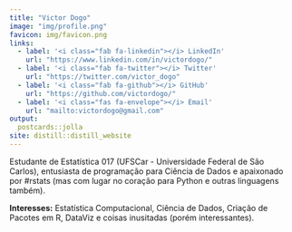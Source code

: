 ```yaml
---
title: "Victor Dogo"
image: "img/profile.png"
favicon: img/favicon.png
links:
  - label: '<i class="fab fa-linkedin"></i> LinkedIn'
    url: "https://www.linkedin.com/in/victordogo/"
  - label: '<i class="fab fa-twitter"></i> Twitter'
    url: "https://twitter.com/victor_dogo"
  - label: '<i class="fab fa-github"></i> GitHub'
    url: "https://github.com/victordogo/"
  - label: '<i class="fas fa-envelope"></i> Email'
    url: "mailto:victordogo@gmail.com"
output:
  postcards::jolla
site: distill::distill_website
---
```


Estudante de Estatística 017 (UFSCar - Universidade Federal de São Carlos), entusiasta de programação para Ciência de Dados e apaixonado por #rstats (mas com lugar no coração para Python e outras linguagens também). 

**Interesses:** Estatística Computacional, Ciência de Dados, Criação de Pacotes em R, DataViz e coisas inusitadas (porém interessantes).
